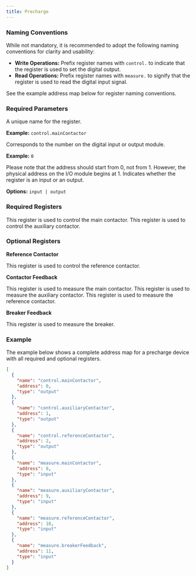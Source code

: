 ```yaml
---
title: Precharge
---
```


### Naming Conventions

While not mandatory, it is recommended to adopt the following naming conventions for clarity and usability:

- **Write Operations:** Prefix register names with `control.` to indicate that the register is used to set the digital output.
- **Read Operations:** Prefix register names with `measure.` to signify that the register is used to read the digital input signal.

See the example address map below for register naming conventions.

### Required Parameters

<ParamField path="name" type="string" required>
A unique name for the register.

**Example:** `control.mainContactor`
</ParamField>

<ParamField path="address" type="int" required>
Corresponds to the number on the digital input or output module.

**Example:** `0`

<Note>
Please note that the address should start from 0, not from 1. However, the physical address on the I/O module begins at 1.
</Note>
</ParamField>

<ParamField path="type" type="string" required>
Indicates whether the register is an input or an output.

**Options:** `input | output`
</ParamField>

### Required Registers

<ParamField path="control.mainContactor" type="string" required>
This register is used to control the main contactor.
</ParamField>

<ParamField path="control.auxiliaryContactor" type="string" required>
This register is used to control the auxiliary contactor.
</ParamField>

### Optional Registers

**Reference Contactor**

<ParamField path="control.referenceContactor" type="string">
This register is used to control the reference contactor.
</ParamField>

**Contactor Feedback**

<ParamField path="measure.mainContactor" type="string">
This register is used to measure the main contactor.
</ParamField>

<ParamField path="measure.auxiliaryContactor" type="string">
This register is used to measure the auxiliary contactor.
</ParamField>

<ParamField path="measure.referenceContactor" type="string">
This register is used to measure the reference contactor.
</ParamField>

**Breaker Feedback**

<ParamField path="measure.breakerFeedback" type="string">
This register is used to measure the breaker.
</ParamField>

### Example

The example below shows a complete address map for a precharge device with all required and optional registers.

```json address_map.json icon="code"
[
  {        
    "name": "control.mainContactor",
    "address": 0,
    "type": "output"
  },
  {        
    "name": "control.auxiliaryContactor",
    "address": 1,
    "type": "output"
  },
  {        
    "name": "control.referenceContactor",
    "address": 2,
    "type": "output"
  },
  {        
    "name": "measure.mainContactor",
    "address": 8,
    "type": "input"
  },
  {        
    "name": "measure.auxiliaryContactor",
    "address": 9,
    "type": "input"
  },
  {        
    "name": "measure.referenceContactor",
    "address": 10,
    "type": "input"
  },
  {        
    "name": "measure.breakerFeedback",
    "address": 11,
    "type": "input"
  }
]
```